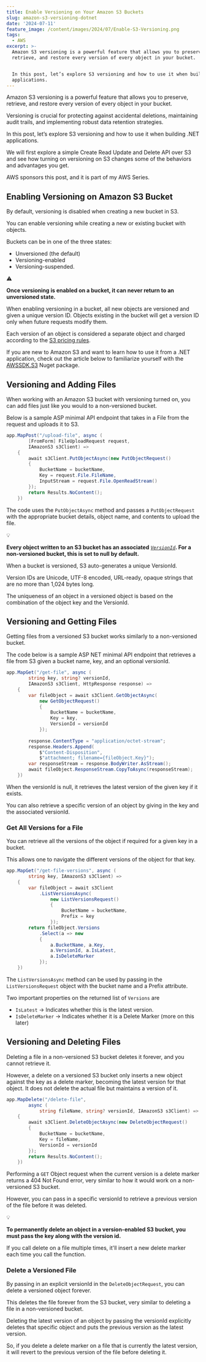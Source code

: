 ```yaml
---
title: Enable Versioning on Your Amazon S3 Buckets
slug: amazon-s3-versioning-dotnet
date: '2024-07-11'
feature_image: /content/images/2024/07/Enable-S3-Versioning.png
tags:
  - AWS
excerpt: >-
  Amazon S3 versioning is a powerful feature that allows you to preserve,
  retrieve, and restore every version of every object in your bucket. 


  In this post, let’s explore S3 versioning and how to use it when building .NET
  applications.
---
```

Amazon S3 versioning is a powerful feature that allows you to preserve, retrieve, and restore every version of every object in your bucket.

Versioning is crucial for protecting against accidental deletions, maintaining audit trails, and implementing robust data retention strategies.

In this post, let’s explore S3 versioning and how to use it when building .NET applications.

We will first explore a simple Create Read Update and Delete API over S3 and see how turning on versioning on S3 changes some of the behaviors and advantages you get.

AWS sponsors this post, and it is part of my AWS Series.

## Enabling Versioning on Amazon S3 Bucket

By default, versioning is disabled when creating a new bucket in S3.

<ImageCard src="/content/images/2024/07/image-1.png" alt="AWS console showing an S3 bucket with versioning disabled, which is the default choice." caption="AWS console showing an S3 bucket with versioning disabled, which is the default choice." />

You can enable versioning while creating a new or existing bucket with objects.

Buckets can be in one of the three states:

-   Unversioned (the default)
-   Versioning-enabled
-   Versioning-suspended.

⚠️

__Once versioning is enabled on a bucket, it can never return to an unversioned state.__

When enabling versioning in a bucket, all new objects are versioned and given a unique version ID. Objects existing in the bucket will get a version ID only when future requests modify them.

<ImageCard src="/content/images/2024/07/image-2.png" alt="AWS Console showing S3 bucket with bucket versioning turned on." caption="AWS Console showing S3 bucket with bucket versioning turned on." />

Each version of an object is considered a separate object and charged according to the [S3 pricing rules](https://aws.amazon.com/s3/pricing/).

If you are new to Amazon S3 and want to learn how to use it from a .NET application, check out the article below to familiarize yourself with the [AWSSDK.S3](https://www.nuget.org/packages/AWSSDK.S3) Nuget package.

<BookmarkCard href="/blog/amazon-s3-dotnet/" title="Amazon S3 For the .NET Developer: How to Easily Get Started" description="Learn how to get started with Amazon S3 from a .NET Core application. We will learn how to store and retrieve data from the storage, important concepts to be aware of while using S3." icon="/content/images/size/w256h256/2022/10/logo-512x512.png" />

## Versioning and Adding Files

When working with an Amazon S3 bucket with versioning turned on, you can add files just like you would to a non-versioned bucket.

Below is a sample ASP minimal API endpoint that takes in a File from the request and uploads it to S3.

```csharp
app.MapPost("/upload-file", async (
        [FromForm] FileUploadRequest request, 
        IAmazonS3 s3Client) =>
    {
        await s3Client.PutObjectAsync(new PutObjectRequest()
        {
            BucketName = bucketName,
            Key = request.File.FileName,
            InputStream = request.File.OpenReadStream()
        });
        return Results.NoContent();
    })
```

The code uses the `PutObjectAsync` method and passes a `PutObjectRequest` with the appropriate bucket details, object name, and contents to upload the file.

💡

__Every object written to an S3 bucket has an associated__ [_`VersionId`_](https://docs.aws.amazon.com/AmazonS3/latest/userguide/versioning-workflows.html#version-ids)__. For a non-versioned bucket, this is set to null by default.__

When a bucket is versioned, S3 auto-generates a unique VersionId.

Version IDs are Unicode, UTF-8 encoded, URL-ready, opaque strings that are no more than 1,024 bytes long.

The uniqueness of an object in a versioned object is based on the combination of the object key and the VersionId.

<ImageCard src="/content/images/2024/07/image-3.png" alt="AWS Console showing an S3 bucket with multiple versions of an object." caption="AWS Console showing an S3 bucket with multiple versions of an object." />

## Versioning and Getting Files

Getting files from a versioned S3 bucket works similarly to a non-versioned bucket.

The code below is a sample ASP NET minimal API endpoint that retrieves a file from S3 given a bucket name, key, and an optional versionId.

```csharp
app.MapGet("/get-file", async (
        string key, string? versionId,
        IAmazonS3 s3Client, HttpResponse response) =>
    {
        var fileObject = await s3Client.GetObjectAsync(
            new GetObjectRequest()
            {
                BucketName = bucketName,
                Key = key,
                VersionId = versionId
            });
            
        response.ContentType = "application/octet-stream";
        response.Headers.Append(
            $"Content-Disposition", 
            $"attachment; filename={fileObject.Key}");
        var responseStream = response.BodyWriter.AsStream();
        await fileObject.ResponseStream.CopyToAsync(responseStream);
    })
```

When the versionId is null, it retrieves the latest version of the given key if it exists.

You can also retrieve a specific version of an object by giving in the key and the associated versionId.

### Get All Versions for a File

You can retrieve all the versions of the object if required for a given key in a bucket.

This allows one to navigate the different versions of the object for that key.

```csharp
app.MapGet("/get-file-versions", async (
        string key, IAmazonS3 s3Client) =>
    {
        var fileObject = await s3Client
            .ListVersionsAsync(
                new ListVersionsRequest()
                {
                    BucketName = bucketName,
                    Prefix = key
                });
        return fileObject.Versions
            .Select(a => new
            {
                a.BucketName, a.Key, 
                a.VersionId, a.IsLatest, 
                a.IsDeleteMarker
            });
    })
```

The `ListVersionsAsync` method can be used by passing in the `ListVersionsRequest` object with the bucket name and a Prefix attribute.

Two important properties on the returned list of `Versions` are

-   `IsLatest` → Indicates whether this is the latest version.
-   `IsDeleteMarker` → Indicates whether it is a Delete Marker (more on this later)

## Versioning and Deleting Files

Deleting a file in a non-versioned S3 bucket deletes it forever, and you cannot retrieve it.

However, a delete on a versioned S3 bucket only inserts a new object against the key as a delete marker, becoming the latest version for that object. It does not delete the actual file but maintains a version of it.

```csharp
app.MapDelete("/delete-file", 
        async (
            string fileName, string? versionId, IAmazonS3 s3Client) =>
    {
        await s3Client.DeleteObjectAsync(new DeleteObjectRequest()
        {
            BucketName = bucketName,
            Key = fileName,
            VersionId = versionId
        });
        return Results.NoContent();
    })
```

Performing a `GET` Object request when the current version is a delete marker returns a 404 Not Found error, very similar to how it would work on a non-versioned S3 bucket.

However, you can pass in a specific versionId to retrieve a previous version of the file before it was deleted.

💡

__To permanently delete an object in a version-enabled S3 bucket, you must pass the key along with the version id.__

If you call delete on a file multiple times, it'll insert a new delete marker each time you call the function.

### Delete a Versioned File

By passing in an explicit versionId in the `DeleteObjectRequest`, you can delete a versioned object forever.

This deletes the file forever from the S3 bucket, very similar to deleting a file in a non-versioned bucket.

Deleting the latest version of an object by passing the versionId explicitly deletes that specific object and puts the previous version as the latest version.

So, if you delete a delete marker on a file that is currently the latest version, it will revert to the previous version of the file before deleting it.
